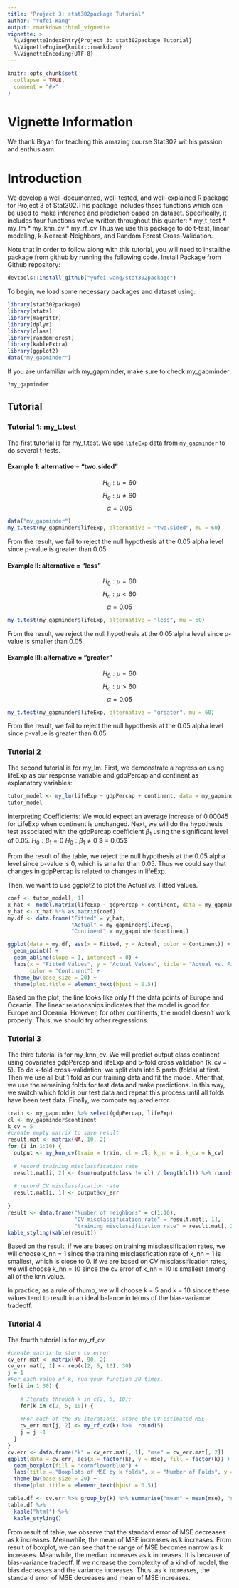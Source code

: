 ```yaml
---
title: "Project 3: stat302package Tutorial"
author: "Yufei Wang"
output: rmarkdown::html_vignette
vignette: >
  %\VignetteIndexEntry{Project 3: stat302package Tutorial}
  %\VignetteEngine{knitr::rmarkdown}
  %\VignetteEncoding{UTF-8}
---
```


\addtolength{\headheight}{-.025\textheight} 
\thispagestyle{fancyplain} 

```r
knitr::opts_chunk$set(
  collapse = TRUE,
  comment = "#>"
)
```

# Vignette Information

We thank Bryan for teaching this amazing course Stat302 wit his passion and enthusiasm.

# Introduction
We develop a well-documented, well-tested, and well-explained R package for Project 3 of Stat302.This package includes thses functions which can be used to make inference and prediction based on dataset. Specifically, it includes four functions we’ve written throughout this quarter:
* my_t_test
* my_lm
* my_knn_cv
* my_rf_cv
Thus we use this package to do t-test, linear modeling, k-Nearest-Neighbors, and Random Forest Cross-Validation. 

Note that in order to follow along with this tutorial, you will need to installthe package from github by running the following code.
Install Package from Github repository:
```r
devtools::install_github("yufei-wang/stat302package")
```

To begin, we load some necessary packages and dataset using:

```r
library(stat302package)
library(stats)
library(magrittr)
library(dplyr)
library(class)
library(randomForest)
library(kableExtra)
library(ggplot2)
data("my_gapminder")
```

If you are unfamiliar with my_gapminder, make sure to check my_gapminder:

```r
?my_gapminder
```

## Tutorial

### Tutorial 1:  my_t.test
The first tutorial is for my_t.test. We use `lifeExp` data from `my_gapminder` to do several t-tests.

#### Example 1: alternative = "two.sided"
$$H_0: \mu = 60$$
$$H_a: \mu \neq 60$$
$$\alpha = 0.05$$
```r
data("my_gapminder")
my_t.test(my_gapminder$lifeExp, alternative = "two.sided", mu = 60)
```
From the result, we fail to reject the null hypothesis at the 0.05 alpha level since p-value is greater than 0.05.

#### Example II: alternative = "less"
$$H_0: \mu = 60$$
$$H_a: \mu < 60$$
$$\alpha = 0.05$$
```r
my_t.test(my_gapminder$lifeExp, alternative = "less", mu = 60)
```
From the result, we reject the null hypothesis at the 0.05 alpha level since p-value is smaller than 0.05.

#### Example III: alternative = "greater"
$$H_0: \mu = 60$$
$$H_a: \mu > 60$$
$$\alpha = 0.05$$
```r
my_t.test(my_gapminder$lifeExp, alternative = "greater", mu = 60)
```
From the result, we fail to reject the null hypothesis at the 0.05 alpha level since p-value is greater than 0.05.


### Tutorial 2
The second tutorial is for my_lm. 
First, we demonstrate a regression using lifeExp as our response variable and gdpPercap and continent as explanatory variables:
```r
tutor_model <- my_lm(lifeExp ~ gdpPercap + continent, data = my_gapminder)
tutor_model
```
Interpreting Coefficients: We would expect an average increase of 0.00045 for LifeExp when continent is unchanged.
Next, we will do the hypothesis test associated with the gdpPercap coefficient $\beta_1$ using the significant level of 0.05.
$H_0: \beta_1 = 0$
$H_0: \beta_1 \neq 0$
$ \alpha = 0.05$

From the result of the table, we reject the null hypothesis at the 0.05 alpha level since p-value is 0, which is smaller than 0.05.
Thus we could say that changes in gdpPercap is related to changes in lifeExp.

Then, we want to use ggplot2 to plot the Actual vs. Fitted values.
```r
coef <- tutor_model[, 1]
x_hat <- model.matrix(lifeExp ~ gdpPercap + continent, data = my_gapminder)
y_hat <- x_hat %*% as.matrix(coef)
my.df <- data.frame("Fitted" = y_hat, 
                    "Actual" = my_gapminder$lifeExp,
                    "Continent" = my_gapminder$continent)

ggplot(data = my.df, aes(x = Fitted, y = Actual, color = Continent)) +
  geom_point() +
  geom_abline(slope = 1, intercept = 0) +
  labs(x = "Fitted Values", y = "Actual Values", title = "Actual vs. Fitted Values",
       color = "Continent") +
  theme_bw(base_size = 20) +
  theme(plot.title = element_text(hjust = 0.5))
```
Based on the plot, the line looks like only fit the data points of Europe and Oceania. The linear relationships indicates that the model is good for Europe and Oceania. However, for other continents, the model doesn't work properly. Thus, we should try other regressions.


### Tutorial 3
The third tutorial is for my_knn_cv. We will predict output class continent using covariates gdpPercap and lifeExp and 5-fold cross validation (k_cv = 5).
To do k-fold cross-validation, we split data into 5 parts (folds) at first. Then we use all but 1 fold as our training data and fit the model. After that, 
we use the remaining folds for test data and make predictions. In this way, we switch which fold is our test data and repeat this process until all folds 
have been test data. Finally, we compute squared error.

```r
train <- my_gapminder %>% select(gdpPercap, lifeExp)
cl <- my_gapminder$continent
k_cv = 5
#create empty matrix to save result
result.mat <- matrix(NA, 10, 2)
for (i in 1:10) {
  output <- my_knn_cv(train = train, cl = cl, k_nn = i, k_cv = k_cv)
  
  # record training misclassfication rate
  result.mat[i, 2] <- (sum(output$class != cl) / length(cl)) %>% round(5)
  
  # record CV misclassfication rate
  result.mat[i, 1] <- output$cv_err
  
}
result <- data.frame("Number of neighbors" = c(1:10), 
                     "CV misclassification rate" = result.mat[, 1],
                     "training misclassification rate" = result.mat[, 2])
kable_styling(kable(result))

```

Based on the result, if we are based on training misclassification rates, we will choose k_nn = 1 since the training misclassfication rate of k_nn = 1 is smallest, which is close to 0. If we are based on CV misclassification rates, we will choose k_nn = 10 since the cv error of k_nn = 10 is smallest among all of the knn value.

In practice, as a rule of thumb, we will choose k = 5 and k = 10 sincce these values tend to result in an ideal balance in terms of the bias-variance tradeoff.

 
### Tutorial 4
The fourth tutorial is for my_rf_cv.
```r
#create matrix to store cv error
cv_err.mat <- matrix(NA, 90, 2)
cv_err.mat[, 1] <- rep(c(2, 5, 10), 30)
j = 1
#For each value of k, run your function 30 times.
for(i in 1:30) {
  
    # Iterate through k in c(2, 5, 10):
    for(k in c(2, 5, 10)) {
      
    #For each of the 30 iterations, store the CV estimated MSE.
    cv_err.mat[j, 2] <- my_rf_cv(k) %>%  round(5)
    j = j +1
  }
}
cv.err <- data.frame("k" = cv_err.mat[, 1], "mse" = cv_err.mat[, 2])
ggplot(data = cv.err, aes(x = factor(k), y = mse), fill = factor(k)) +
  geom_boxplot(fill = "cornflowerblue") +
  labs(title = "Boxplots of MSE by k folds", x = "Number of Folds", y = "MSE") +
  theme_bw(base_size = 20) +
  theme(plot.title = element_text(hjust = 0.5))

table.df <- cv.err %>% group_by(k) %>% summarise("mean" = mean(mse), "sd" = sd(mse))
table.df %>% 
  kable("html") %>% 
  kable_styling()
```
From result of table, we observe that the standard error of MSE decreases as k increases. Meanwhile, the mean of MSE increases as k increases.
From result of boxplot, we can see that the range of MSE becomes narrow as k increases. Meanwhile, the median increases  as k increases.
It is because of bias-variance tradeoff. If we ncrease the complexity of a kind of model, the bias decreases and the variance increases. Thus, as k increases, the standard error of MSE decreases and mean of MSE increases.


